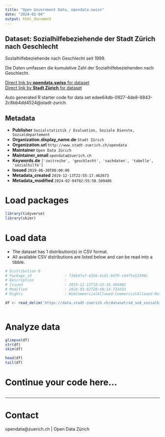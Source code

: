 ```yaml
---
title: "Open Government Data, opendata.swiss"
date: "2024-02-04"
output: html_document
---
```


## Dataset: Sozialhilfebeziehende der Stadt Zürich nach Geschlecht

Sozialhilfebeziehende nach Geschlecht seit 1999. 

Die Daten umfassen die kumulative Zahl der Sozialhilfebeziehenden nach Geschlecht.

[Direct link by **opendata.swiss** for dataset](https://opendata.swiss/de/dataset/sozialhilfebeziehende-der-stadt-zurich-nach-geschlecht)<br>
[Direct link by **Stadt Zürich** for dataset](https://data.stadt-zuerich.ch/dataset/sd_sod_sozialhilfebeziehende_geschlecht)

Auto generated R starter code for data set edee64db-0927-4de8-8843-2c8bb4dd4524@stadt-zurich.

## Metadata

- **Publisher** `Sozialstatistik / Evaluation, Soziale Dienste, Sozialdepartement`
- **Organization.display_name.de** `Stadt Zürich`
- **Organization.url** `http://www.stadt-zuerich.ch/opendata`
- **Maintainer** `Open Data Zürich`
- **Maintainer_email** `opendata@zuerich.ch`
- **Keywords.de** `['zeitreihe', 'geschlecht', 'sachdaten', 'tabelle', 'sozialhilfe']`
- **Issued** `2019-06-30T00:00:00`
- **Metadata_created** `2019-12-13T22:55:17.462673`
- **Metadata_modified** `2024-02-04T02:55:58.509486`


# Load packages

```r

library(tidyverse)
library(skimr)

```

# Load data

-   The dataset has 1 distribution(s) in CSV format.
-   All available CSV distributions are listed below and can be read into a tibble.

```r

# Distribution 0
# Package_id               : 7386d7af-4356-4c81-bdf9-c94f5a52598c
# Description              : 
# Issued                   : 2019-12-13T10:33:16.404402
# Modified                 : 2024-03-02T20:49:14.731033
# Rights                   : NonCommercialAllowed-CommercialAllowed-ReferenceNotRequired

df <- read_delim('https://data.stadt-zuerich.ch/dataset/sd_sod_sozialhilfebeziehende_geschlecht/download/sd_sod_sozialhilfebeziehende_geschlecht.csv')



```

# Analyze data

```r

glimpse(df)
str(df)
skim(df)

head(df)
tail(df)

```

# Continue your code here...

```r

```

------------------------------------------------------------------------

# Contact

opendata@zuerich.ch | Open Data Zürich
